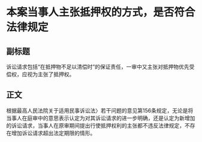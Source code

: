 # 本案当事人主张抵押权的方式，是否符合法律规定
## 副标题
诉讼请求包括“在抵押物不足以清偿时”的保证责任，一审中又主张对抵押物优先受偿权，应视为主张了抵押权。
## 正文
根据最高人民法院关于适用民事诉讼法〉若干问题的意见第156条规定，无论是将当事人在庭审中的意思表示认定为对其诉讼请求的进一步明确，还是认定为新增加的诉讼请求，当事人在原审期间提出行使抵押权利的主张都不违反法律规定，不存在增加诉讼请求超出法定期限的情形。